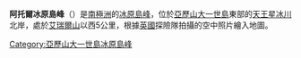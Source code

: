 {{Coord|71|21|S|68|47|W|source:GNIS|display=title}}

'''阿托爾冰原島峰'''（{{lang-en|Atoll Nunataks}}）是[[南極洲|南極洲]]的[[冰原島峰|冰原島峰]]，位於[[亞歷山大一世島|亞歷山大一世島]]東部的[[天王星冰川|天王星冰川]]北岸，處於[[艾瑞爾山|艾瑞爾山]]以西5公里，根據[[英國|英國]]探險隊拍攝的空中照片繪入地圖。

{{DEFAULTSORT:Atoll Nunataks}}
[[Category:亞歷山大一世島冰原島峰|Category:亞歷山大一世島冰原島峰]]


{{AlexanderIsland-geo-stub}}